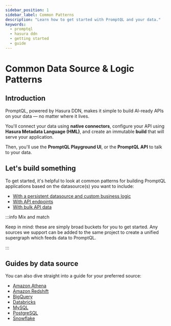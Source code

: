 ```yaml
---
sidebar_position: 1
sidebar_label: Common Patterns
description: "Learn how to get started with PromptQL and your data."
keywords:
  - promptql
  - hasura ddn
  - getting started
  - guide
---
```



# Common Data Source & Logic Patterns

## Introduction

PromptQL, powered by Hasura DDN, makes it simple to build AI-ready APIs on your data — no matter where it lives.

You'll connect your data using **native connectors**, configure your API using **Hasura Metadata Language (HML)**, and
create an immutable **build** that will serve your application.

Then, you'll use the **PromptQL Playground UI**, or the **PromptQL API** to talk to your data.

## Let's build something

To get started, it's helpful to look at common patterns for building PromptQL applications based on the datasource(s)
you want to include:

- [With a persistent datasource and custom business logic](with-a-datasource-and-custom-business-logic.mdx)
- [With API endpoints](with-api-endpoints.mdx)
- [With bulk API data](with-apis-with-bulk-data.mdx)

:::info Mix and match

Keep in mind: these are simply broad buckets for you to get started. Any sources we support can be added to the same
project to create a unified supergraph which feeds data to PromptQL.

:::

## Guides by data source

You can also dive straight into a guide for your preferred source:

- [Amazon Athena](/how-to-build-with-promptql/with-amazon-athena.mdx)
- [Amazon Redshift](/how-to-build-with-promptql/with-amazon-redshift.mdx)
- [BigQuery](/how-to-build-with-promptql/with-bigquery.mdx)
- [Databricks](/how-to-build-with-promptql/with-databricks.mdx)
- [MySQL](/how-to-build-with-promptql/with-mysql.mdx)
- [PostgreSQL](/how-to-build-with-promptql/with-postgresql.mdx)
- [Snowflake](/how-to-build-with-promptql/with-snowflake.mdx)
